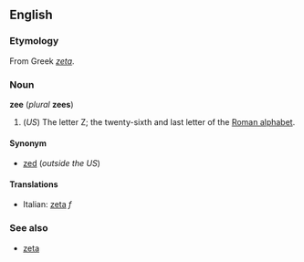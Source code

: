<!-- If you make changes to this page, please also make corresponding changes to [[zed]] -->


==English==
===Etymology===
From Greek ''[[zeta]]''.

===Noun===
'''zee''' (''plural'' '''zees''')

# (''US'') The letter Z; the twenty-sixth and last letter of the [[Roman alphabet]].

====Synonym====
*[[zed]] (''outside the US'')<!-- not sure about Canada or Belize but definitely Australia, Ireland, New Zealand, South Africa -->

====Translations====
*Italian: [[zeta#Italian|zeta]] ''f''

===See also===
*[[zeta]]


<!-- If you make changes to this page, please also make corresponding changes to [[zed]] -->